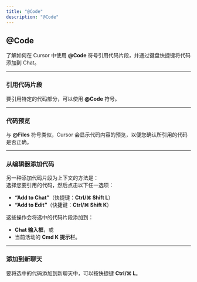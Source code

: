 ```yaml
---
title: "@Code"
description: "@Code"
---
```


## @Code

了解如何在 Cursor 中使用 **@Code** 符号引用代码片段，并通过键盘快捷键将代码添加到 Chat。

---

### **引用代码片段**

要引用特定的代码部分，可以使用 **@Code** 符号。

---

### **代码预览**

与 **@Files** 符号类似，Cursor 会显示代码内容的预览，以便您确认所引用的代码是否正确。

---

### **从编辑器添加代码**

另一种添加代码片段为上下文的方法是：  
选择您要引用的代码，然后点击以下任一选项：  
- **“Add to Chat”**（快捷键：**Ctrl/⌘ Shift L**）  
- **“Add to Edit”**（快捷键：**Ctrl/⌘ Shift K**）

这些操作会将选中的代码片段添加到：  
- **Chat 输入框**，或  
- 当前活动的 **Cmd K 提示栏**。

---

### **添加到新聊天**

要将选中的代码添加到新聊天中，可以按快捷键 **Ctrl/⌘ L**。